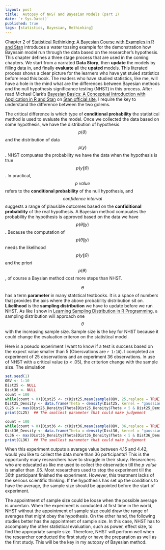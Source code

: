 ```yaml
---
layout: post
title:  Autopsy of NHST and Bayesian Models (part 1)
date: `r Sys.Date()`
published: true
tags: [statistics, Bayesian, Rethinking]
---
```


Chapter 2 of [Statistical Rethinking: A Bayesian Course with Examples in R and Stan](http://xcelab.net/rm/statistical-rethinking/) introduces a water tossing example for the demonstration how Bayesain model run through the data based on the researcher's hypothesis. This chapter defines a three stage process that are used in the coming chapters. We start from a narrated **Data Story**, then **update** the models by filling data in, and finally **evaluate** all the **upated** models. This literated process shows a clear picture for the learners who have yet stuied statistics before read this book. The readers who have studied statistics, like me, will have a hole in the mind what are the differences between Bayesian methods and the null hypothesis significance testing (NHST) in this process. After read Michael Clark's [Bayesian Basics: A Conceptual Introduction with Application in R and Stan](https://sites.google.com/a/umich.edu/micl/miscfiles/IntroBayes.pdf) on [Stan official site](http://mc-stan.org/documentation/), I require the key to understand the difference between the two golems.  
  
The critical difference is which type of **conditional probability** the statistical method is used to evaluate the model. Once we collected the data based on some hypothesis, we have the distribution of hypothesis $$ p(\theta) $$ and the distribution of data $$ p(y) $$. NHST compuates the probability we have the data when the hypothesis is true $$ p(y\|\theta) $$. In practical, $$ p\ value $$ refers to the **conditional probability** of the null hypothesis, and $$ confidence\ interval $$ suggests a range of plausible outcomes based on the **confiditional probability** of the real hypothesis. A Bayesian method compuates the probability the hypothesis is approved based on the data we have $$ p(\theta\|y) $$. Because the computation of $$ p(\theta\|y) $$ needs the likelihood $$ p(y\|\theta) $$ and the priori $$ p(\theta) $$, of course a Baysian method cost more steps than NHST.  
  
$$ \theta $$ has a term **parameter** in many statstical textbooks. It is a space of numbers that provides the axis where the above probability distribution sit on. **Likelihood** is the **sampling distribution** we have to update before we run NHST. As like I show in [Learning Sampling Distribution in R Programming](/blog/2016/03/learning-sampling-distribution-in-r-programming.html), a sampling distribution will approach one $$ \theta $$ with the increasing sample size. Sample size is the key for NHST because it could change the evaluation criteron on the statistical model.   
  
Here is a pseudo experiment I want to know if a test is success based on the expect value smaller than 5 (Obersvations are `r 1:10`). I completed an experiment of 25 observations and an experiment 36 observations. In use of NHST with a critical value (p < .05), the criterion change with the sample size. The simulation 

```r
set.seed(1)
OBV <- 1:10
Dist25 <- NULL
Dist36 <- NULL
count = 100
while(count > 0){Dist25 <- c(Dist25,mean(sample(OBV, 25,replace = TRUE) ) ); count <- count - 1}
Dist25_Density <- data.frame(Theta = density(Dist25, kernel = "gaussian")$x, Density = density(Dist25, kernel = "gaussian")$y)
CL25 <- max(Dist25_Density$Theta[Dist25_Density$Theta < 5 & Dist25_Density$Density < .05])
print(CL25)  ## The smallest parameter that could make judgement

count = 100
while(count > 0){Dist36 <- c(Dist36,mean(sample(OBV, 36,replace = TRUE) ) ); count <- count - 1}
Dist36_Density <- data.frame(Theta = density(Dist36, kernel = "gaussian")$x, Density = density(Dist36, kernel = "gaussian")$y)
CL36 <- max(Dist36_Density$Theta[Dist36_Density$Theta < 5 & Dist36_Density$Density < .05])
print(CL36)  ## The smallest parameter that could make judgement
```

When this experiment outputs a avarage value between 4.15 and 4.42, would you like to collect the data more than 36 participants? This is the opportunity many researchers have to struggle in their study. Researchers who are educated as like me used to collect the observation till the *p value* is smaller than .05. Most researchers used to stop the experiment till the 36th participant finished the experiment. However, this treatment lacks of the serious scientific thinking. If the hypothesis has set up the conditions to have the average, the sample size should be appointed before the start of experiment.  
  
The appointment of sample size could be loose when the possible average is uncertain. When the experiment is conducted at first time in the world, NHST without the appointment of sample size could draw the range of averages that might obey the hypothesis. On the other hand, the following studies better has the appointment of sample size. In this case, NHST has to accompany the other statistical evaluation, such as power, effect size, to find the appropriate sample size. Therefore, NHST will perform well when the researcher conducted the first study or have the preparation as well as the first study. This will be the key in my autopsy of Bayesian method.  
